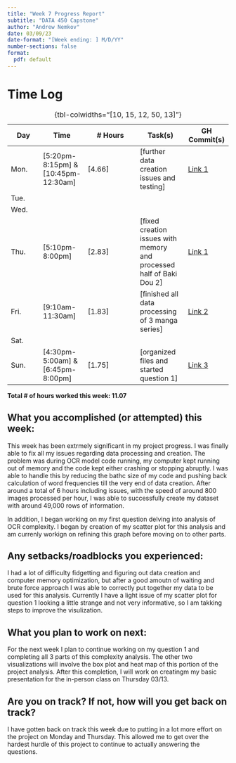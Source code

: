 ```yaml
---
title: "Week 7 Progress Report"
subtitle: "DATA 450 Capstone"
author: "Andrew Nemkov"
date: 03/09/23
date-format: "[Week ending: ] M/D/YY"
number-sections: false
format:
  pdf: default
---
```


# Time Log

| Day  | Time  | \# Hours | Task(s) | GH Commit(s) |
|------|-------|----------|---------|--------|
| Mon.  | [5:20pm-8:15pm] & [10:45pm-12:30am] | [4.66] | [further data creation issues and testing] | [Link 1](https://github.com/AndrewNemkov27/capstone/commit/0c832716341968e4a3a2390acafeeeca795f6ee3) |
| Tue.  |  |  |  |  |
| Wed.  |  |  |  |  |
| Thu.  | [5:10pm-8:00pm] | [2.83] | [fixed creation issues with memory and processed half of Baki Dou 2] | [Link 1](https://github.com/AndrewNemkov27/capstone/commit/0c832716341968e4a3a2390acafeeeca795f6ee3) |
| Fri.  | [9:10am-11:30am] | [1.83] | [finished all data processing of 3 manga series] | [Link 2](https://github.com/AndrewNemkov27/capstone/commit/fa2eb8f73ff7e1c0e684a917de5558d32bb86151) |
| Sat.  |  |  |  |  |
| Sun.  | [4:30pm-5:00am] & [6:45pm-8:00pm] | [1.75] | [organized files and started question 1] | [Link 3](https://github.com/AndrewNemkov27/capstone/commit/d5d027b7cdb0c3a7e77ddc318d8f1ad8d6efc6ce) |

: {tbl-colwidths="[10, 15, 12, 50, 13]"}

**Total \# of hours worked this week: 11.07**

## What you accomplished (or attempted) this week:

This week has been extrmely significant in my project progress. I was finally able to fix all my issues regarding data processing and creation. The problem was during OCR model code running, my computer kept running out of memory and the code kept either crashing or stopping abruptly. I was able to handle this by reducing the bathc size of my code and pushing back calculation of word frequencies till the very end of data creation. After around a total of 6 hours including issues, with the speed of around 800 images processed per hour, I was able to successfully create my dataset with around 49,000 rows of information.

In addition, I began working on my first question delving into analysis of OCR complexity. I began by creation of my scatter plot for this analysis and am currenly workign on refining this graph before moving on to other parts.

## Any setbacks/roadblocks you experienced:

I had a lot of difficulty fidgetting and figuring out data creation and computer memory optimization, but after a good amoutn of waiting and brute force approach I was able to correctly put together my data to be used for this analysis. Currently I have a light issue of my scatter plot for question 1 looking a little strange and not very informative, so I am takking steps to improve the visulization.

## What you plan to work on next:

For the next week I plan to continue working on my question 1 and completing all 3 parts of this complexity analysis. The other two visualizations will involve the box plot and heat map of this portion of the project analysis. After this completion, I will work on creatingm my basic presentation for the in-person class on Thursday 03/13.

## Are you on track? If not, how will you get back on track?

I have gotten back on track this week due to putting in a lot more effort on the project on Monday and Thursday. This allowed me to get over the hardest hurdle of this project to continue to actually answering the questions.
